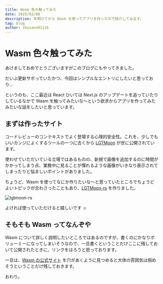 ```yaml
---
title: Wasm 色々触ってみた
date: 2025/03/08
description: 年明けてから Wasm を使ってアプリを作ったので紹介してみます。
tag: blog
author: shusann01116
---
```


# Wasm 色々触ってみた

あけましておめでとうございますがこのブログにもやってきました。

だいぶ更新サボっていたかつ、今回はシンプルなエントリにしたいと思っており…

というのも、ここ最近は React ひいては Next.js のアップデートを追っていたりしているなかで Wasm を触ってみたいな〜という欲求からアプリを作ってみたみたいな話をしたいと思っています。

## まずは作ったサイト

コードレビューのコンテキストでよく登場する心理的安全性。これを、少しでもいいカンジによくするツールの一つに古くから [LGTMoon](https://qiita.com/yoshikyoto/items/3d16e833161daac393ce) が世に公開されています。

使わせていただいている立場ではあるものの、新規で画像を追加するのに時間がかかってしまう点、業務中に見ることが憚れるような画像がいきなり表示されてしまったりと悩ましいポイントがありました。

ちょうど、Wasm を使ってなにか作りたいな〜と思っていたところでちょうどよいトピックが合わさったこともあり、[LGTMoon-rs](https://www.lgtmoon.shusann.dev/) を作りました。

![lgtmoon-rs](/imgs/lgtmoon-rs.png)

よければ使っていただけると嬉しいです ☺️

## そもそも Wasm ってなんぞや

Wasm について詳しく説明したいところではあるのですが、書くのにかなりボリューミーになってしまいそうなので、一旦書くということだけここに残しておいて公開されたときに、リンクをはろうと思っております。

一旦は、[Wasm の公式サイト](https://webassembly.org/) を穴があくように見つめると大体の雰囲気は掴めそうということだけ残しておきます。

おわり。
